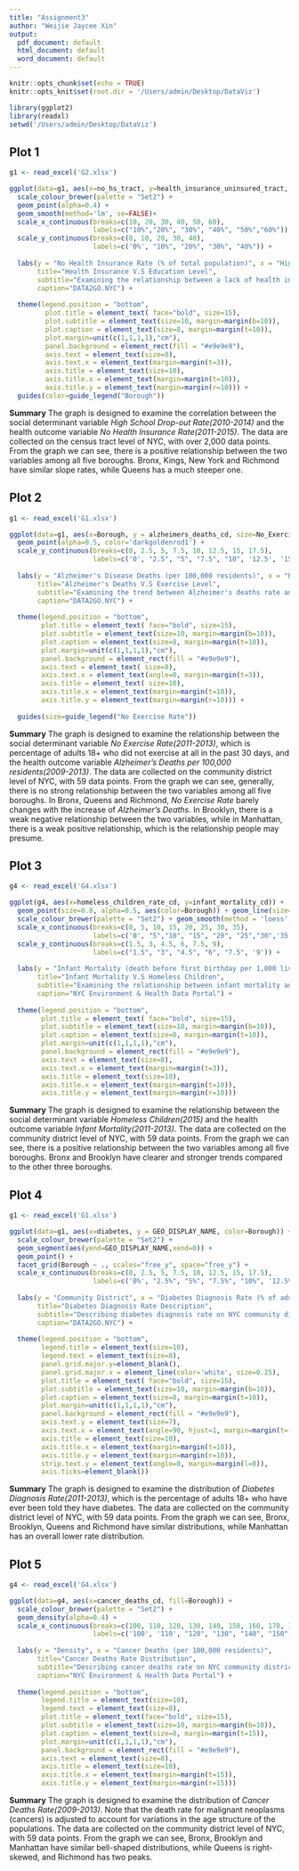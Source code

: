 ```yaml
---
title: "Assignment3"
author: "Weijie Jaycee Xin"
output:
  pdf_document: default
  html_document: default
  word_document: default
---
```


```r
knitr::opts_chunk$set(echo = TRUE)
knitr::opts_knit$set(root.dir = '/Users/admin/Desktop/DataViz')
```

```r
library(ggplot2)
library(readxl)
setwd('/Users/admin/Desktop/DataViz')
```
## Plot 1 

```r
g1 <- read_excel('G2.xlsx')

ggplot(data=g1, aes(x=no_hs_tract, y=health_insurance_uninsured_tract, color=GEO)) + 
  scale_colour_brewer(palette = "Set2") +
  geom_point(alpha=0.4) +
  geom_smooth(method='lm', se=FALSE)+
  scale_x_continuous(breaks=c(10, 20, 30, 40, 50, 60),
                     labels=c("10%","20%", "30%", "40%", "50%","60%")) +
  scale_y_continuous(breaks=c(0, 10, 20, 30, 40),
                     labels=c('0%', "10%", "20%", "30%", "40%")) +
               
  labs(y = "No Health Insurance Rate (% of total population)", x = "High School Drop-out Rate (% of adults 25+)", 
       title="Health Insurance V.S Education Level",
       subtitle="Examining the relationship between a lack of health insurance and high school dropout \non census tract level",
       caption="DATA2GO.NYC") +
               
  theme(legend.position = "bottom",
         plot.title = element_text( face="bold", size=15),
         plot.subtitle = element_text(size=10, margin=margin(b=10)),
         plot.caption = element_text(size=8, margin=margin(t=10)),
         plot.margin=unit(c(1,1,1,1),"cm"),
         panel.background = element_rect(fill = "#e9e9e9"),
         axis.text = element_text(size=8),
         axis.text.x = element_text(margin=margin(t=3)),
         axis.title = element_text(size=10),
         axis.title.x = element_text(margin=margin(t=10)),
         axis.title.y = element_text(margin=margin(r=10))) +
  guides(color=guide_legend("Borough"))
```

**Summary**
The graph is designed to examine the correlation between the social determinant variable *High School Drop-out Rate(2010-2014)* and the health outcome variable *No Health Insurance Rate(2011-2015)*. The data are collected on the census tract level of NYC, with over 2,000 data points. From the graph we can see, there is a positive relationship between the two variables among all five boroughs. Bronx, Kings, New York and Richmond have similar slope rates, while Queens has a much steeper one.


## Plot 2

```r
g1 <- read_excel('G1.xlsx')

ggplot(data=g1, aes(x=Borough, y = alzheimers_deaths_cd, size=No_Exercise_Rate)) + 
  geom_point(alpha=0.5, color='darkgoldenrod1') +
  scale_y_continuous(breaks=c(0, 2.5, 5, 7.5, 10, 12.5, 15, 17.5),
                     labels=c('0', "2.5", "5", "7.5", "10", '12.5', '15', '17.5')) +
               
  labs(y = "Alzheimer's Disease Deaths (per 100,000 residents)", x = "Boroughs", 
       title="Alzheimer's Deaths V.S Exercise Level",
       subtitle="Examining the trend between Alzheimer's deaths rate and \npercentage of adults 18+ who did not exercise at all in the past 30 days \non NYC community district level",
       caption="DATA2GO.NYC") +
               
  theme(legend.position = "bottom",
        plot.title = element_text( face="bold", size=15),
        plot.subtitle = element_text(size=10, margin=margin(b=10)),
        plot.caption = element_text(size=8, margin=margin(t=10)),
        plot.margin=unit(c(1,1,1,1),"cm"),
        panel.background = element_rect(fill = "#e9e9e9"),
        axis.text = element_text( size=8),
        axis.text.x = element_text(angle=0, margin=margin(t=3)),
        axis.title = element_text( size=10),
        axis.title.x = element_text(margin=margin(t=10)),
        axis.title.y = element_text(margin=margin(r=10))) +
  
  guides(size=guide_legend("No Exercise Rate"))
```

**Summary**
The graph is designed to examine the relationship between the social determinant variable *No Exercise Rate(2011-2013)*, which is percentage of adults 18+ who did not exercise at all in the past 30 days,  and the health outcome variable *Alzheimer's Deaths per 100,000 residents(2009-2013)*. The data are collected on the community district level of NYC, with 59 data points. From the graph we can see, generally, there is no strong relationship between the two variables among all five boroughs. In Bronx, Queens and Richmond, *No Exercise Rate* barely changes with the increase of *Alzheimer's Deaths*. In Brooklyn, there is a weak negative relationship between the two variables, while in Manhattan, there is a weak positive relationship, which is the relationship people may presume.


## Plot 3

```r
g4 <- read_excel('G4.xlsx')

ggplot(g4, aes(x=homeless_children_rate_cd, y=infant_mortality_cd)) + 
  geom_point(size=0.8, alpha=0.5, aes(color=Borough)) + geom_line(size=0.7, alpha=0.8, aes(color=Borough)) +
  scale_colour_brewer(palette = "Set2") + geom_smooth(method = 'loess', se=FALSE, color='black') +
  scale_x_continuous(breaks=c(0, 5, 10, 15, 20, 25, 30, 35),
                     labels=c('0', "5","10", "15", "20", "25","30",'35')) +
  scale_y_continuous(breaks=c(1.5, 3, 4.5, 6, 7.5, 9),
                     labels=c("1.5", "3", "4.5", "6", "7.5", '9')) +
  
  labs(y = "Infant Mortality (death before first birthday per 1,000 live births)", x = "Homeless Children (per 1,000 children ages 0-17)", 
       title="Infant Mortality V.S Homeless Children",
       subtitle="Examining the relationship between infant mortality and homeless children rate \non NYC community district level",
       caption="NYC Environment & Health Data Portal") +
  
  theme(legend.position = "bottom",
        plot.title = element_text( face="bold", size=15),
        plot.subtitle = element_text(size=10, margin=margin(b=10)),
        plot.caption = element_text(size=8, margin=margin(t=10)),
        plot.margin=unit(c(1,1,1,1),"cm"),
        panel.background = element_rect(fill = "#e9e9e9"),
        axis.text = element_text(size=8),
        axis.text.x = element_text(margin=margin(t=3)),
        axis.title = element_text(size=10),
        axis.title.x = element_text(margin=margin(t=10)),
        axis.title.y = element_text(margin=margin(r=10)))
```

**Summary**
The graph is designed to examine the relationship between the social determinant variable *Homeless Children(2015)* and the health outcome variable *Infant Mortality(2011-2013)*. The data are collected on the community district level of NYC, with 59 data points. From the graph we can see, there is a positive relationship between the two variables among all five boroughs. Bronx and Brooklyn have clearer and stronger trends compared to the other three boroughs.


## Plot 4

```r
g1 <- read_excel('G1.xlsx')

ggplot(data=g1, aes(x=diabetes, y = GEO_DISPLAY_NAME, color=Borough)) + 
  scale_colour_brewer(palette = "Set2") +
  geom_segment(aes(yend=GEO_DISPLAY_NAME,xend=0)) + 
  geom_point() +
  facet_grid(Borough ~ ., scales="free_y", space="free_y") +
  scale_x_continuous(breaks=c(0, 2.5, 5, 7.5, 10, 12.5, 15, 17.5),
                     labels=c('0%', "2.5%", "5%", "7.5%", "10%", '12.5%', '15%', '17.5%')) +
    
  labs(y = "Community District", x = "Diabetes Diagnosis Rate (% of adults 18+)", 
       title="Diabetes Diagnosis Rate Description",
       subtitle="Describing diabetes diagnosis rate on NYC community district level",
       caption="DATA2GO.NYC") +
               
  theme(legend.position = "bottom",
        legend.title = element_text(size=10),
        legend.text = element_text(size=8),
        panel.grid.major.y=element_blank(),
        panel.grid.major.x = element_line(color='white', size=0.25),
        plot.title = element_text( face="bold", size=15),
        plot.subtitle = element_text(size=10, margin=margin(b=10)),
        plot.caption = element_text(size=8, margin=margin(t=10)),
        plot.margin=unit(c(1,1,1,1),"cm"),
        panel.background = element_rect(fill = "#e9e9e9"),
        axis.text.y = element_text(size=7),
        axis.text.x = element_text(angle=90, hjust=1, margin=margin(t=-1), size=8),
        axis.title = element_text(size=10),
        axis.title.x = element_text(margin=margin(t=10)),
        axis.title.y = element_text(margin=margin(r=10)),
        strip.text.y = element_text(angle=0, margin=margin(l=0)),
        axis.ticks=element_blank())
```

**Summary**
The graph is designed to examine the distribution of *Diabetes Diagnosis Rate(2011-2013)*, which is the percentage of adults 18+ who have ever been told they have diabetes. The data are collected on the community district level of NYC, with 59 data points. From the graph we can see, Bronx, Brooklyn, Queens and Richmond have similar distributions, while Manhattan has an overall lower rate distribution.


## Plot 5

```r
g4 <- read_excel('G4.xlsx')

ggplot(data=g4, aes(x=cancer_deaths_cd, fill=Borough)) + 
  scale_colour_brewer(palette = "Set2") +
  geom_density(alpha=0.4) +
  scale_x_continuous(breaks=c(100, 110, 120, 130, 140, 150, 160, 170, 180, 190, 200),
                     labels=c('100', '110', "120", "130", "140", "150", '160', '170', '180', '190', '200')) +
  
  labs(y = "Density", x = "Cancer Deaths (per 100,000 residents)", 
       title="Cancer Deaths Rate Distribution",
       subtitle="Describing cancer deaths rate on NYC community district level",
       caption="NYC Environment & Health Data Portal") +
  
  theme(legend.position = "bottom",
        legend.title = element_text(size=10),
        legend.text = element_text(size=8),
        plot.title = element_text(face="bold", size=15),
        plot.subtitle = element_text(size=10, margin=margin(b=10)),
        plot.caption = element_text(size=8, margin=margin(t=15)),
        plot.margin=unit(c(1,1,1,1),"cm"),
        panel.background = element_rect(fill = "#e9e9e9"),
        axis.text = element_text(size=8),
        axis.title = element_text(size=10),
        axis.title.x = element_text(margin=margin(t=15)),
        axis.title.y = element_text(margin=margin(r=15)))
```

**Summary**
The graph is designed to examine the distribution of *Cancer Deaths Rate(2009-2013)*. Note that the death rate for malignant neoplasms (cancers) is adjusted to account for variations in the age structure of the populations. The data are collected on the community district level of NYC, with 59 data points. From the graph we can see, Bronx, Brooklyn and Manhattan have similar bell-shaped distributions, while Queens is right-skewed, and Richmond has two peaks.